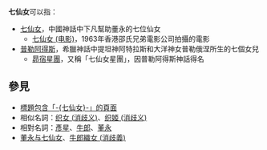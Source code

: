'''七仙女'''可以指：
* [[七仙女|七仙女]]，中國神話中下凡幫助董永的七位仙女
** [[七仙女_(电影)|七仙女 (电影)]]，1963年香港邵氏兄弟電影公司拍攝的電影
* [[普勒阿得斯|普勒阿得斯]]，希臘神話中提坦神阿特拉斯和大洋神女普勒俄涅所生的七個女兒
** [[昴宿星團|昴宿星團]]，又稱「七仙女星團」，因普勒阿得斯神話得名

== 參見 ==
* [[Special:Search/intitle:"七仙女"|標題包含「-{七仙女}-」的頁面]]
* 相似名詞：[[织女_(消歧义)|织女 (消歧义)]]、[[织姬_(消歧义)|织姬 (消歧义)]]
* 相對名詞：[[彥星|彥星]]、[[牛郎|牛郎]]、[[董永|董永]]
* [[董永与七仙女|董永与七仙女]]、[[牛郎織女_(消歧義)|牛郎織女 (消歧義)]]

{{Disambiguation|Qi|Cat=三字消歧义}}
{{DEFAULTSORT:Qi}}